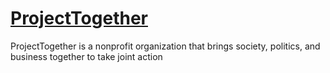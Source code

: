 # [ProjectTogether](https://projecttogether.org)
ProjectTogether is a nonprofit organization that brings society, politics, and business together to take joint action